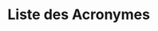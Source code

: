 # Liste des Acronymes {.unnumbered}

<!-- Unfortunately, we have to sort manually -->

```{=tex}
\begin{acronym}
\acro{1,24,25(OH)3D3}[1,24,25(OH)\textsubscript{3}D\textsubscript{3}]{1,24(R),25‐trihydroxycholecalciferol\acroextra{ (acide calcitroïque)}}
\acro{1,25(OH)2D3}[1,25(OH)\textsubscript{2}D\textsubscript{3}]{1,25-dihydroxycholécalciférol\acroextra{ (calcitriol)}}
\acro{24,25(OH)3D3}[24,25(OH)\textsubscript{3}D\textsubscript{3}]{24,25-dihydroxycholécalciférol}
\acro{25(OH)D3}[25(OH)D\textsubscript{3}]{25-hydroxycholécalciferol\acroextra{ (calcidiol ou calcifédiol)}}
\acro{7-DHC}{7-déhydrocholestérol}
\acro{ANSES}{Agence Nationale de Sécurité sanitaire de l'alimentation, de l'Environnement et du Travail}
\acro{ADN}{acide désoxyribonucléique}
\acro{ANSM}{Agence Nationale de Sécurité des Médicaments}
\acro{AJR}{\LU{A}{a}pport \LU{J}{j}ournalier \LU{R}{r}ecommandé}
\acro{CCR10}{C-C chemokine receptor type 10}
\acro{CD}{cluster de différenciation}
\acro{CMH-II}{\LU{C}{c}omplexe \LU{M}{m}ajeur d'\LU{H}{h}istocompatibilité de \LU{C}{c}lasse II}
\acro{CPA}{cellules présentatrices d'antigènes}
\acro{CYP24A1}{24-hydroxylase}
\acro{CYP27B1}{25-hydroxyvitamine D\textsubscript{3}-1α-hydroxylase}
\acro{DBP}{D binding protein}
\acro{EFSA}{European Food Safety Authority}
\acro{eNOS}{endothelial nitric oxide synthase}
\acro{FDA}{Food and Drugs Administration}
\acro{FGF23}{fibroblast growth factor 23}
\acro{ifna}[IFN-α]{interféron alpha}
\acro{ifng}[IFN-γ]{interféron gamma}
\acro{IKκβ}{IkappaB kinase kinase}
\acro{IL-2}{interleukine-2}
\acro{IL-4}{interleukine-4}
\acro{IL-6}{interleukine-6}
\acro{IL-8}{interleukine-8}
\acro{IL-10}{interleukine-10}
\acro{IL-12}{interleukine-12}
\acro{IL-17}{interleukine-17}
\acro{IOM}{Institute of Medicine}
\acro{iNKT}{invariant NK T cell}
\acro{nfkb}[NF-κB]{nuclear factor-kappa B}
\acro{NK}{lymphocytes natural killer}
\acro{NO}{oxyde nitrique}
\acro{NOD2}{Nucleotide-binding oligomerization domain-containing protein 2}
\acro{LOAEL}{Lowest Observed Adverse Effect Level}
\acro{LPS}{lipopolysaccharide}
\acro{NOAEL}{Non Observed Adverse Effect Level}
\acro{PTH}{hormone parathyroïde}
\acro{PRR}{pattern recognition receptor}
\acro{TCR}{T cell receptor}
\acro{Th}[T helpers]{lymphocytes T helpers}
\acro{TLR}{toll-like receptor}
\acro{tnfa}[TNF-\ensuremath{\mupalpha}]{tumor necrosis factor alpha}
\acro{UI}{unité internationale}
\acro{VDR}{vitamin D receptor}
\acro{VDRE}{\LU{V}{v}itamin D \LU{R}{r}esponse \LU{E}{e}lement}
\end{acronym}
```
